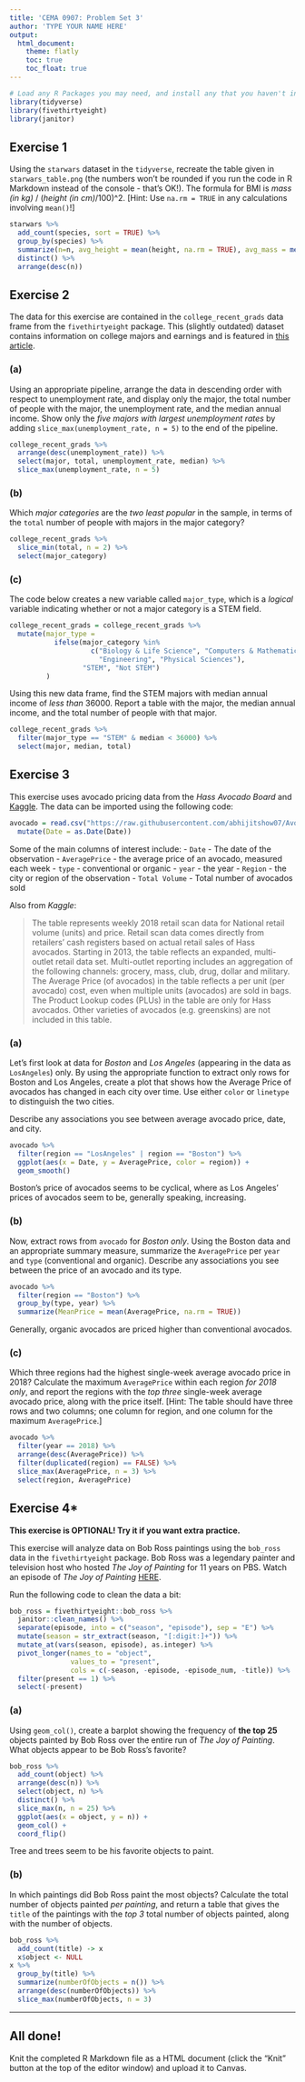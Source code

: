```yaml
---
title: 'CEMA 0907: Problem Set 3'
author: 'TYPE YOUR NAME HERE'
output: 
  html_document:
    theme: flatly
    toc: true
    toc_float: true
---
```


```r
# Load any R Packages you may need, and install any that you haven't installed yet
library(tidyverse)
library(fivethirtyeight)
library(janitor)
```


## Exercise 1

Using the `starwars` dataset in the `tidyverse`, recreate the table given in `starwars_table.png` (the numbers won't be rounded if you run the code in R Markdown instead of the console - that's OK!). The formula for BMI is *mass (in kg)* / (*height (in cm)*/100)^2. [Hint: Use `na.rm = TRUE` in any calculations involving `mean()`!]

```r
starwars %>%
  add_count(species, sort = TRUE) %>%
  group_by(species) %>%
  summarize(n=n, avg_height = mean(height, na.rm = TRUE), avg_mass = mean(mass, na.rm = TRUE), avg_bmi = mean(mass/(height/100)^2)) %>%
  distinct() %>%
  arrange(desc(n))

```


## Exercise 2

The data for this exercise are contained in the `college_recent_grads` data frame from the `fivethirtyeight` package. This (slightly outdated) dataset contains information on college majors and earnings and is featured in [this article](https://fivethirtyeight.com/features/the-economic-guide-to-picking-a-college-major/). 

### (a)
Using an appropriate pipeline, arrange the data in descending order with respect to unemployment rate, and display only the major, the total number of people with the major, the unemployment rate, and the median annual income. Show only the *five majors with largest unemployment rates* by adding `slice_max(unemployment_rate, n = 5)` to the end of the pipeline. 

```r
college_recent_grads %>%
  arrange(desc(unemployment_rate)) %>%
  select(major, total, unemployment_rate, median) %>%
  slice_max(unemployment_rate, n = 5)
```

### (b)
Which *major categories* are the *two least popular* in the sample, in terms of the `total` number of people with majors in the major category?

```r
college_recent_grads %>%
  slice_min(total, n = 2) %>%
  select(major_category)
```

### (c)
The code below creates a new variable called `major_type`, which is a *logical* variable indicating whether or not a major category is a STEM field. 

```r
college_recent_grads = college_recent_grads %>%
  mutate(major_type = 
           ifelse(major_category %in% 
                    c("Biology & Life Science", "Computers & Mathematics", 
                      "Engineering", "Physical Sciences"), 
                  "STEM", "Not STEM")
         )
```

Using this new data frame, find the STEM majors with median annual income of *less than* 36000. Report a table with the major, the median annual income, and the total number of people with that major. 

```r
college_recent_grads %>%
  filter(major_type == "STEM" & median < 36000) %>%
  select(major, median, total)
```


## Exercise 3

This exercise uses avocado pricing data from the *Hass Avocado Board* and [Kaggle](https://www.kaggle.com/neuromusic/avocado-prices). The data can be imported using the following code:

```r
avocado = read.csv("https://raw.githubusercontent.com/abhijitshow07/Avocado-Price-Prediction-in-USA/master/avocado.csv") %>%
  mutate(Date = as.Date(Date))
```

Some of the main columns of interest include:
- `Date` - The date of the observation
- `AveragePrice` - the average price of an avocado, measured each week
- `type` - conventional or organic
- `year` - the year
- `Region` - the city or region of the observation
- `Total Volume` - Total number of avocados sold

Also from *Kaggle*: 

> The table represents weekly 2018 retail scan data for National retail volume (units) and price. Retail scan data comes directly from retailers’ cash registers based on actual retail sales of Hass avocados. Starting in 2013, the table reflects an expanded, multi-outlet retail data set. Multi-outlet reporting includes an aggregation of the following channels: grocery, mass, club, drug, dollar and military. The Average Price (of avocados) in the table reflects a per unit (per avocado) cost, even when multiple units (avocados) are sold in bags. The Product Lookup codes (PLUs) in the table are only for Hass avocados. Other varieties of avocados (e.g. greenskins) are not included in this table.


### (a)
Let's first look at data for *Boston* and *Los Angeles* (appearing in the data as `LosAngeles`) only. By using the appropriate function to extract only rows for Boston and Los Angeles, create a plot that shows how the Average Price of avocados has changed in each city over time. Use either `color` or `linetype` to distinguish the two cities. 

Describe any associations you see between average avocado price, date, and city. 

```r
avocado %>%
  filter(region == "LosAngeles" | region == "Boston") %>%
  ggplot(aes(x = Date, y = AveragePrice, color = region)) +
  geom_smooth()

```

Boston's price of avocados seems to be cyclical, where as Los Angeles' prices of avocados seem to be, generally speaking, increasing.

### (b)
Now, extract rows from `avocado` for *Boston only*. Using the Boston data and an appropriate summary measure, summarize the `AveragePrice` per `year` and `type` (conventional and organic). Describe any associations you see between the price of an avocado and its type.

```r
avocado %>%
  filter(region == "Boston") %>%
  group_by(type, year) %>%
  summarize(MeanPrice = mean(AveragePrice, na.rm = TRUE))
```

Generally, organic avocados are priced higher than conventional avocados.

### (c)
Which three regions had the highest single-week average avocado price in 2018? Calculate the maximum `AveragePrice` within each region *for 2018 only*, and report the regions with the *top three* single-week average avocado price, along with the price itself. [Hint: The table should have three rows and two columns; one column for region, and one column for the maximum `AveragePrice`.]

```r
avocado %>%
  filter(year == 2018) %>%
  arrange(desc(AveragePrice)) %>%
  filter(duplicated(region) == FALSE) %>%
  slice_max(AveragePrice, n = 3) %>%
  select(region, AveragePrice)
```


## Exercise 4*

**This exercise is OPTIONAL! Try it if you want extra practice.**

This exercise will analyze data on Bob Ross paintings using the `bob_ross` data in the `fivethirtyeight` package. Bob Ross was a legendary painter and television host who hosted *The Joy of Painting* for 11 years on PBS. Watch an episode of *The Joy of Painting* [HERE](https://www.youtube.com/watch?v=WT6n0K2zGnA). 

Run the following code to clean the data a bit:

```r
bob_ross = fivethirtyeight::bob_ross %>% 
  janitor::clean_names() %>% 
  separate(episode, into = c("season", "episode"), sep = "E") %>% 
  mutate(season = str_extract(season, "[:digit:]+")) %>% 
  mutate_at(vars(season, episode), as.integer) %>%
  pivot_longer(names_to = "object", 
               values_to = "present", 
               cols = c(-season, -episode, -episode_num, -title)) %>%
  filter(present == 1) %>%
  select(-present)
```


### (a)
Using `geom_col()`, create a barplot showing the frequency of **the top 25** objects painted by Bob Ross over the entire run of *The Joy of Painting*. What objects appear to be Bob Ross's favorite?

```r
bob_ross %>%
  add_count(object) %>%
  arrange(desc(n)) %>%
  select(object, n) %>%
  distinct() %>%
  slice_max(n, n = 25) %>%
  ggplot(aes(x = object, y = n)) +
  geom_col() +
  coord_flip()
```

Tree and trees seem to be his favorite objects to paint.

### (b)
In which paintings did Bob Ross paint the most objects? Calculate the total number of objects painted *per painting*, and return a table that gives the `title` of the paintings with the *top 3* total number of objects painted, along with the number of objects. 

```r
bob_ross %>%
  add_count(title) -> x
  x$object <- NULL
x %>%
  group_by(title) %>%
  summarize(numberOfObjects = n()) %>%
  arrange(desc(numberOfObjects)) %>%
  slice_max(numberOfObjects, n = 3)
```


* * *

## All done!

Knit the completed R Markdown file as a HTML document (click the "Knit" button at the top of the editor window) and upload it to Canvas.
